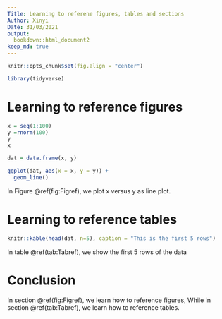 ```yaml
---
Title: Learning to referene figures, tables and sections
Author: Xinyi
Date: 31/03/2021
output:
  bookdown::html_document2
keep_md: true
---
```


```r
knitr::opts_chunk$set(fig.align = "center")
```

```r
library(tidyverse)
```

# Learning to reference figures

```r
x = seq(1:100)
y =rnorm(100)
y
x

dat = data.frame(x, y)

ggplot(dat, aes(x = x, y = y)) +
  geom_line()
```

In Figure \@ref(fig:Figref), we plot x versus y as line plot.

# Learning to reference tables

```r
knitr::kable(head(dat, n=5), caption = "This is the first 5 rows")

```

In table \@ref(tab:Tabref), we show the first 5 rows of the data

# Conclusion

In section \@ref(fig:Figref), we learn how to reference figures, While in section \@ref(tab:Tabref), we learn how to reference tables.

